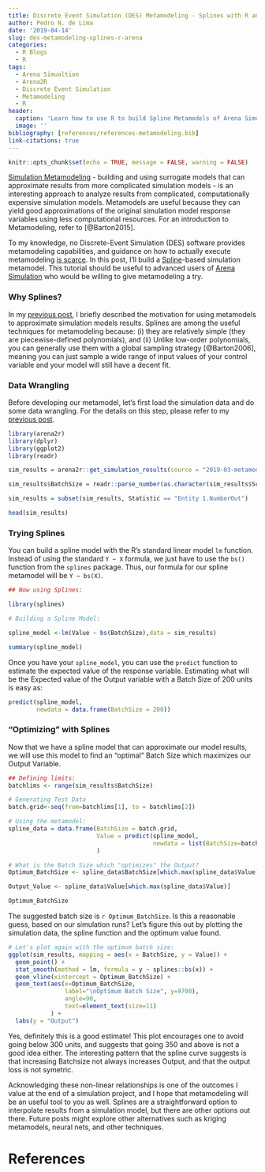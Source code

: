 ```yaml
---
title: Discrete Event Simulation (DES) Metamodeling - Splines with R and Arena
author: Pedro N. de Lima
date: '2019-04-14'
slug: des-metamodeling-splines-r-arena
categories:
  - R Blogs
  - R
tags:
  - Arena Simualtion
  - Arena2R
  - Discrete Event Simulation
  - Metamodeling
  - R
header:
  caption: 'Learn how to use R to build Spline Metamodels of Arena Simulation Models.'
  image: ''
bibliography: [references/references-metamodeling.bib]
link-citations: true
---
```



```r
knitr::opts_chunk$set(echo = TRUE, message = FALSE, warning = FALSE)
```


[Simulation Metamodeling](https://link.springer.com/referenceworkentry/10.1007%2F978-1-4419-1153-7_957) - building and using surrogate models that can approximate results from more complicated simulation models - is an interesting approach to analyze results from complicated, computationally expensive simulation models. Metamodels are useful because they can yield good approximations of the original simulation model response variables using less computational resources. For an introduction to Metamodeling, refer to [@Barton2015]. 

To my knowledge, no Discrete-Event Simulation (DES) software provides metamodeling capabilities, and guidance on how to actually execute metamodeling [is scarce](https://www.google.com/search?q=discrete+event+simulation+metamodeling&oq=discrete+event+simulation+metamodeling). In this post, I'll build a [Spline](https://en.wikipedia.org/wiki/Spline_(mathematics))-based simulation metamodel. This tutorial should be useful to advanced users of [Arena Simulation](https://www.arenasimulation.com) who would be willing to give metamodeling a try.

### Why Splines?

In my [previous post](/post/making-sense-of-models-with-metamodels-low-order-polynomialss-with-arena-and-r/), I briefly described the motivation for using metamodels to approximate simulation models results. Splines are among the useful techniques for metamodeling because: (i) they are relatively simple (they are piecewise-defined polynomials), and (ii) Unlike low-order polynomials, you can generally use them with a global sampling strategy [@Barton2006], meaning you can just sample a wide range of input values of your control variable and your model will still have a decent fit.

### Data Wrangling

Before developing our metamodel, let's first load the simulation data and do some data wrangling. For the details on this step, please refer to my [previous post](/post/making-sense-of-models-with-metamodels-low-order-polynomialss-with-arena-and-r/).

```r
library(arena2r)
library(dplyr)
library(ggplot2)
library(readr)

sim_results = arena2r::get_simulation_results(source = "2019-03-metamodeling/")

sim_results$BatchSize = readr::parse_number(as.character(sim_results$Scenario))

sim_results = subset(sim_results, Statistic == "Entity 1.NumberOut")

head(sim_results)

```


### Trying Splines

You can build a spline model with the R's standard linear model `lm` function. Instead of using the standard `Y ~ X` formula, we just have to use the `bs()` function from the `splines` package. Thus, our formula for our spline metamodel will be `Y ~ bs(X)`.

```r
## Now using Splines:

library(splines)

# Building a Spline Model:

spline_model <-lm(Value ~ bs(BatchSize),data = sim_results)

summary(spline_model)

```

Once you have your `spline_model`, you can use the `predict` function to estimate the expected value of the response variable. Estimating what will be the Expected value of the Output variable with a Batch Size of 200 units is easy as:

```r
predict(spline_model, 
        newdata = data.frame(BatchSize = 200))
```

### "Optimizing" with Splines

Now that we have a spline model that can approximate our model results, we will use this model to find an "optimal" Batch Size which maximizes our Output Variable.

```r
## Defining limits:
batchlims <- range(sim_results$BatchSize)

# Generating Test Data
batch.grid<-seq(from=batchlims[1], to = batchlims[2])

# Using the metamodel:
spline_data = data.frame(BatchSize = batch.grid, 
                         Value = predict(spline_model,
                                         newdata = list(BatchSize=batch.grid))
                         )

# What is the Batch Size which "optimizes" the Output?
Optimum_BatchSize <- spline_data$BatchSize[which.max(spline_data$Value)]

Output_Value <- spline_data$Value[which.max(spline_data$Value)]

Optimum_BatchSize

```

The suggested batch size is `r Optimum_BatchSize`. Is this a reasonable guess, based on our simulation runs? Let's figure this out by plotting the simulation data, the spline function and the optimum value found.

```r

# Let's plot again with the optimum batch size:
ggplot(sim_results, mapping = aes(x = BatchSize, y = Value)) + 
  geom_point() + 
  stat_smooth(method = lm, formula = y ~ splines::bs(x)) +
  geom_vline(xintercept = Optimum_BatchSize) + 
  geom_text(aes(x=Optimum_BatchSize, 
                label="\nOptimum Batch Size", y=9700), 
                angle=90, 
                text=element_text(size=11)
            ) + 
  labs(y = "Output")


```

Yes, definitely this is a good estimate! This plot encourages one to avoid going below 300 units, and suggests that going 350 and above is not a good idea either. The interesting pattern that the spline curve suggests is that increasing Batchsize not always increases Output, and that the output loss is not symetric. 

Acknowledging these non-linear relationships is one of the outcomes I value at the end of a simulation project, and I hope that metamodeling will be an useful tool to you as well. Splines are a straightforward option to interpolate results from a simulation model, but there are other options out there. Future posts might explore other alternatives such as kriging metamodels, neural nets, and other techniques.


# References


